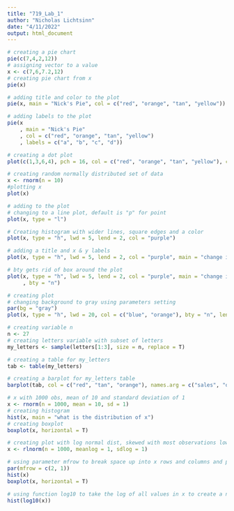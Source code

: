 ---
title: "719_Lab_1"
author: "Nicholas Lichtsinn"
date: "4/11/2022"
output: html_document
---

```{r}
# creating a pie chart
pie(c(7,4,2,12))
# assigning vector to a value
x <- c(7,6,7.2,12)
# creating pie chart from x
pie(x)
```
```{r}
# adding title and color to the plot
pie(x, main = "Nick's Pie", col = c("red", "orange", "tan", "yellow"))
```

```{r}
# adding labels to the plot
pie(x
    , main = "Nick's Pie"
    , col = c("red", "orange", "tan", "yellow")
    , labels = c("a", "b", "c", "d"))
```

```{r}
# creating a dot plot
plot(c(1,3,6,4), pch = 16, col = c("red", "orange", "tan", "yellow"), cex = 3)

```

```{r}
# creating random normally distributed set of data
x <- rnorm(n = 10)
#plotting x
plot(x)
```

```{r}
# adding to the plot
# changing to a line plot, default is "p" for point 
plot(x, type = "l")

# Creating histogram with wider lines, square edges and a color
plot(x, type = "h", lwd = 5, lend = 2, col = "purple")

```

```{r}
# adding a title and x & y labels
plot(x, type = "h", lwd = 5, lend = 2, col = "purple", main = "change in net worth", xlab = "time in years", ylab = "in millions")
```

```{r}
# bty gets rid of box around the plot
plot(x, type = "h", lwd = 5, lend = 2, col = "purple", main = "change in net worth", xlab = "time in years", ylab = "in millions"
     , bty = "n")
```

```{r}
# creating plot
# changing background to gray using parameters setting
par(bg = "gray")
plot(x, type = "h", lwd = 20, col = c("blue", "orange"), bty = "n", lend = 2)

```

```{r}
# creating variable n
n <- 27
# creating letters variable with subset of letters
my_letters <- sample(letters[1:3], size = n, replace = T)

```

```{r}
# creating a table for my_letters
tab <- table(my_letters)

# creating a barplot for my_letters table
barplot(tab, col = c("red", "tan", "orange"), names.arg = c("sales", "ops", "it"), border = "white", xlab = "departments", ylab = "employees", main = "Company Employees", horiz = TRUE, las = 1, density = 20, angle = c(45, 90, 12))
```

```{r}
# x with 1000 obs, mean of 10 and standard deviation of 1
x <- rnorm(n = 1000, mean = 10, sd = 1)
# creating histogram
hist(x, main = "what is the distribution of x")
# creating boxplot
boxplot(x, horizontal = T)
```

```{r}
# creating plot with log normal dist, skewed with most observations low and a few high
x <- rlnorm(n = 1000, meanlog = 1, sdlog = 1)

# using parameter mfrow to break space up into x rows and columns and put both plots on the same space
par(mfrow = c(2, 1))
hist(x)
boxplot(x, horizontal = T)

```

```{r}
# using function log10 to take the log of all values in x to create a normal distribution
hist(log10(x))

```

```{r}


```

```{r}


```

```{r}


```

```{r}


```

```{r}


```

```{r}


```

```{r}


```